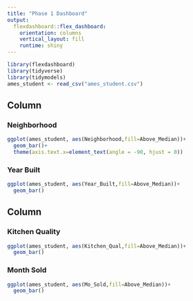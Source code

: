 ---
title: "Phase 1 Dashboard"
output: 
  flexdashboard::flex_dashboard:
    orientation: columns
    vertical_layout: fill
    runtime: shiny
---

```{r setup, include=FALSE}
library(flexdashboard)
library(tidyverse)
library(tidymodels)
ames_student <- read_csv("ames_student.csv")
```

Column {data-width=650}
-----------------------------------------------------------------------

### Neighborhood

```{r}
ggplot(ames_student, aes(Neighborhood,fill=Above_Median))+
  geom_bar()+
  theme(axis.text.x=element_text(angle = -90, hjust = 0))
```

### Year Built

```{r}
ggplot(ames_student, aes(Year_Built,fill=Above_Median))+
  geom_bar()
```



Column {data-width=350}
-----------------------------------------------------------------------

### Kitchen Quality
```{r}
ggplot(ames_student, aes(Kitchen_Qual,fill=Above_Median))+
  geom_bar()
```

### Month Sold

```{r}
ggplot(ames_student, aes(Mo_Sold,fill=Above_Median))+
  geom_bar()
```

